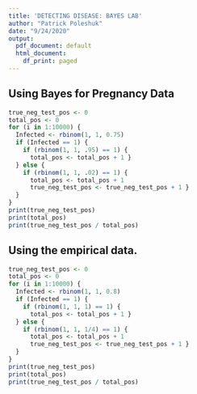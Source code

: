 ```yaml
---
title: 'DETECTING DISEASE: BAYES LAB'
author: "Patrick Poleshuk"
date: "9/24/2020"
output:
  pdf_document: default
  html_document:
    df_print: paged
---
```

## Using Bayes for Pregnancy Data
```r
true_neg_test_pos <- 0
total_pos <- 0
for (i in 1:10000) {
  Infected <- rbinom(1, 1, 0.75)
  if (Infected == 1) {
    if (rbinom(1, 1, .95) == 1) {
      total_pos <- total_pos + 1 }
  } else {
    if (rbinom(1, 1, .02) == 1) {
      total_pos <- total_pos + 1
      true_neg_test_pos <- true_neg_test_pos + 1 }
  } 
}
print(true_neg_test_pos)
print(total_pos)
print(true_neg_test_pos / total_pos) 
```
## Using the empirical data.

```r
true_neg_test_pos <- 0
total_pos <- 0
for (i in 1:10000) {
  Infected <- rbinom(1, 1, 0.8)
  if (Infected == 1) {
    if (rbinom(1, 1, 1) == 1) {
      total_pos <- total_pos + 1 }
  } else {
    if (rbinom(1, 1, 1/4) == 1) {
      total_pos <- total_pos + 1
      true_neg_test_pos <- true_neg_test_pos + 1 }
  } 
}
print(true_neg_test_pos)
print(total_pos)
print(true_neg_test_pos / total_pos) 
```
